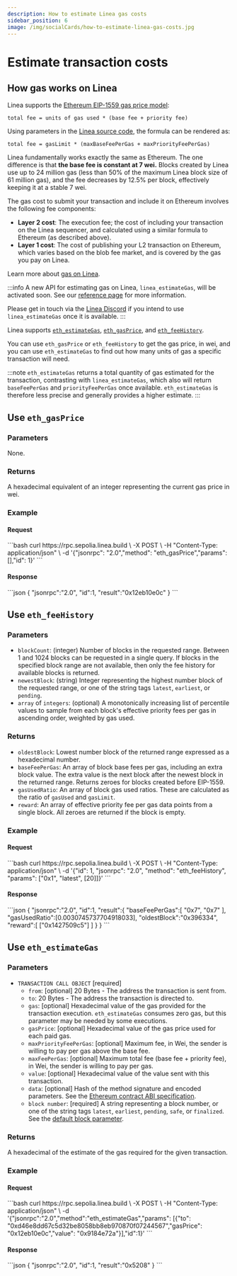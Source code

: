 ```yaml
---
description: How to estimate Linea gas costs
sidebar_position: 6
image: /img/socialCards/how-to-estimate-linea-gas-costs.jpg
---
```



# Estimate transaction costs

## How gas works on Linea

Linea supports the [Ethereum EIP-1559 gas price model](https://ethereum.org/developers/docs/gas):
```
total fee = units of gas used * (base fee + priority fee)
```

Using parameters in the [Linea source code](https://github.com/Consensys/linea-monorepo/blob/a001342170768a22988a29b2dca8601199c6e205/sdk/src/clients/blockchain/gas/LineaGasProvider.ts), 
the formula can be rendered as:
```
total fee = gasLimit * (maxBaseFeePerGas + maxPriorityFeePerGas)
```

Linea fundamentally works exactly the same as Ethereum. The one difference is that **the base fee 
is constant at 7 wei.** Blocks created by Linea use up to 24 million gas (less than 50% of the 
maximum Linea block size of 61 million gas), and the fee decreases by 12.5% per block, effectively 
keeping it at a stable 7 wei.

The gas cost to submit your transaction and include it on Ethereum involves the following fee 
components:

- **Layer 2 cost**: The execution fee; the cost of including your transaction on the Linea 
  sequencer, and calculated using a similar formula to Ethereum (as described above). 
- **Layer 1 cost**: The cost of publishing your L2 transaction on Ethereum, which varies 
  based on the blob fee market, and is covered by the gas you pay on Linea.

Learn more about [gas on Linea](./gas-on-linea.mdx).

:::info
A new API for estimating gas on Linea, `linea_estimateGas`, will be activated soon. See our 
[reference page](../../reference/api/linea-estimategas.mdx) for more information. 

Please get in touch via the [Linea Discord](https://discord.gg/linea) if you intend to use 
`linea_estimateGas` once it is available.
:::

Linea supports [`eth_estimateGas`](https://docs.infura.io/api/networks/linea/json-rpc-methods/eth_estimategas),
[`eth_gasPrice`](https://docs.infura.io/api/networks/linea/json-rpc-methods/eth_gasprice), and
[`eth_feeHistory`](https://docs.infura.io/api/networks/linea/json-rpc-methods/eth_feehistory).

You can use `eth_gasPrice` or `eth_feeHistory` to get the gas price, in wei, and you can use 
`eth_estimateGas` to find out how many units of gas a specific transaction will need. 

:::note
`eth_estimateGas` returns a total quantity of gas estimated for the transaction, contrasting with
`linea_estimateGas`, which also will return `baseFeePerGas` and `priorityFeePerGas` once available. 
`eth_estimateGas` is therefore less precise and generally provides a higher estimate.
:::

## Use `eth_gasPrice`

### Parameters

None.

### Returns

A hexadecimal equivalent of an integer representing the current gas price in wei.

### Example

#### Request

<Tabs>
  <TabItem value="cURL">
    ```bash
    curl https://rpc.sepolia.linea.build \
       -X POST \
       -H "Content-Type: application/json" \
       -d '{"jsonrpc": "2.0","method": "eth_gasPrice","params": [],"id": 1}'
    ```
  </TabItem>
</Tabs>

#### Response

<Tabs>
  <TabItem value="JSON">
    ```json
    {
      "jsonrpc":"2.0",
      "id":1,
      "result":"0x12eb10e0c"
    }
    ```
  </TabItem>
</Tabs>

## Use `eth_feeHistory`

### Parameters 

- `blockCount`: (integer) Number of blocks in the requested range. Between 1 and 1024 blocks can be 
  requested in a single query. If blocks in the specified block range are not available, then only the 
  fee history for available blocks is returned.
- `newestBlock`: (string) Integer representing the highest number block of the requested range, or 
  one of the string tags `latest`, `earliest`, or `pending`.
- `array` of `integers`: (optional) A monotonically increasing list of percentile values to sample 
  from each block's effective priority fees per gas in ascending order, weighted by gas used.

### Returns 

- `oldestBlock`: Lowest number block of the returned range expressed as a hexadecimal number.
- `baseFeePerGas`: An array of block base fees per gas, including an extra block value. The extra 
  value is the next block after the newest block in the returned range. Returns zeroes for blocks 
  created before EIP-1559.
- `gasUsedRatio`: An array of block gas used ratios. These are calculated as the ratio of `gasUsed` 
  and `gasLimit`.
- `reward`: An array of effective priority fee per gas data points from a single block. All zeroes 
  are returned if the block is empty.

### Example 

#### Request

<Tabs>
  <TabItem value="cURL">
    ```bash
    curl https://rpc.sepolia.linea.build \
        -X POST \
        -H "Content-Type: application/json" \
        -d '{"id": 1, "jsonrpc": "2.0", "method": "eth_feeHistory", "params": ["0x1", "latest", [20]]}'
    ```
  </TabItem>
</Tabs>

#### Response

<Tabs>
  <TabItem value="JSON">
    ```json
    {
      "jsonrpc":"2.0",
      "id":1,
      "result":{
        "baseFeePerGas":[
          "0x7",
          "0x7"
          ],
        "gasUsedRatio":[0.0030745737704918033],
        "oldestBlock":"0x396334",
        "reward":[
          ["0x1427509c5"]
          ]
        }
    }
    ```
  </TabItem>
</Tabs>

## Use `eth_estimateGas`

### Parameters

- `TRANSACTION CALL OBJECT` [required]
  - `from`: [optional] 20 Bytes - The address the transaction is sent from.
  - `to`: 20 Bytes - The address the transaction is directed to.
  - `gas`: [optional] Hexadecimal value of the gas provided for the transaction execution. `eth_estimateGas` consumes zero gas, but this parameter may be needed by some executions.
  - `gasPrice`: [optional] Hexadecimal value of the gas price used for each paid gas.
  - `maxPriorityFeePerGas`: [optional] Maximum fee, in Wei, the sender is willing to pay per gas above the base fee. 
  - `maxFeePerGas`: [optional] Maximum total fee (base fee + priority fee), in Wei, the sender is willing to pay per gas. 
  - `value`: [optional] Hexadecimal value of the value sent with this transaction.
  - `data`: [optional] Hash of the method signature and encoded parameters. See the [Ethereum contract ABI specification](https://docs.soliditylang.org/en/latest/abi-spec.html).
  - `block number`: [required] A string representing a block number, or one of the string tags `latest`, `earliest`, `pending`, `safe`, or `finalized`. See the [default block parameter](https://ethereum.org/en/developers/docs/apis/json-rpc/#default-block).

### Returns

A hexadecimal of the estimate of the gas required for the given transaction.

### Example

#### Request

<Tabs>
  <TabItem value="cURL">
    ```bash
    curl https://rpc.sepolia.linea.build \
        -X POST \
        -H "Content-Type: application/json" \
        -d '{"jsonrpc":"2.0","method":"eth_estimateGas","params": [{"to": "0xd46e8dd67c5d32be8058bb8eb970870f07244567","gasPrice": "0x12eb10e0c","value": "0x9184e72a"}],"id":1}'
    ```
  </TabItem>
</Tabs>

#### Response

<Tabs>
  <TabItem value="JSON">
  ```json
  {
    "jsonrpc":"2.0",
    "id":1,
    "result":"0x5208"
  }
  ```
  </TabItem>
</Tabs>
